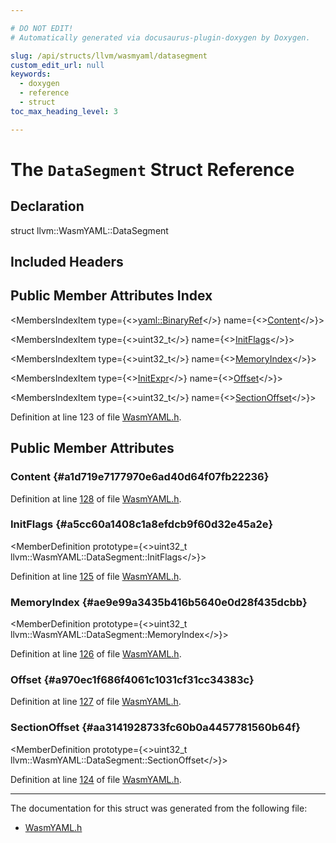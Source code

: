 ```yaml
---

# DO NOT EDIT!
# Automatically generated via docusaurus-plugin-doxygen by Doxygen.

slug: /api/structs/llvm/wasmyaml/datasegment
custom_edit_url: null
keywords:
  - doxygen
  - reference
  - struct
toc_max_heading_level: 3

---
```





# The `DataSegment` Struct Reference

<DoxygenPage pluginConfig={pluginConfig}>



## Declaration

<CodeBlock>struct llvm::WasmYAML::DataSegment</CodeBlock>

## Included Headers

<IncludesList>
<IncludesListItem
  filePath="llvm/ObjectYAML/WasmYAML.h"
  permalink="/docs/api/files/include/include/llvm/include/llvm/objectyaml/wasmyaml-h"
  isLocal="true" />
</IncludesList>

## Public Member Attributes Index

<MembersIndex>

<MembersIndexItem
  type={<><a href="/docs/api/classes/llvm/yaml/binaryref">yaml::BinaryRef</a></>}
  name={<><a href="#a1d719e7177970e6ad40d64f07fb22236">Content</a></>}>
</MembersIndexItem>

<MembersIndexItem
  type={<>uint32&#95;t</>}
  name={<><a href="#a5cc60a1408c1a8efdcb9f60d32e45a2e">InitFlags</a></>}>
</MembersIndexItem>

<MembersIndexItem
  type={<>uint32&#95;t</>}
  name={<><a href="#ae9e99a3435b416b5640e0d28f435dcbb">MemoryIndex</a></>}>
</MembersIndexItem>

<MembersIndexItem
  type={<><a href="/docs/api/structs/llvm/wasmyaml/initexpr">InitExpr</a></>}
  name={<><a href="#a970ec1f686f4061c1031cf31cc34383c">Offset</a></>}>
</MembersIndexItem>

<MembersIndexItem
  type={<>uint32&#95;t</>}
  name={<><a href="#aa3141928733fc60b0a4457781560b64f">SectionOffset</a></>}>
</MembersIndexItem>

</MembersIndex>


Definition at line 123 of file <a href="/docs/api/files/include/include/llvm/include/llvm/objectyaml/wasmyaml-h">WasmYAML.h</a>.

<SectionDefinition>

## Public Member Attributes

### Content {#a1d719e7177970e6ad40d64f07fb22236}

<MemberDefinition
  prototype="yaml::BinaryRef llvm::WasmYAML::DataSegment::Content">

Definition at line <a href="/docs/api/files/include/include/llvm/include/llvm/objectyaml/wasmyaml-h/#l00128">128</a> of file <a href="/docs/api/files/include/include/llvm/include/llvm/objectyaml/wasmyaml-h">WasmYAML.h</a>.
</MemberDefinition>

### InitFlags {#a5cc60a1408c1a8efdcb9f60d32e45a2e}

<MemberDefinition
  prototype={<>uint32&#95;t llvm::WasmYAML::DataSegment::InitFlags</>}>

Definition at line <a href="/docs/api/files/include/include/llvm/include/llvm/objectyaml/wasmyaml-h/#l00125">125</a> of file <a href="/docs/api/files/include/include/llvm/include/llvm/objectyaml/wasmyaml-h">WasmYAML.h</a>.
</MemberDefinition>

### MemoryIndex {#ae9e99a3435b416b5640e0d28f435dcbb}

<MemberDefinition
  prototype={<>uint32&#95;t llvm::WasmYAML::DataSegment::MemoryIndex</>}>

Definition at line <a href="/docs/api/files/include/include/llvm/include/llvm/objectyaml/wasmyaml-h/#l00126">126</a> of file <a href="/docs/api/files/include/include/llvm/include/llvm/objectyaml/wasmyaml-h">WasmYAML.h</a>.
</MemberDefinition>

### Offset {#a970ec1f686f4061c1031cf31cc34383c}

<MemberDefinition
  prototype="InitExpr llvm::WasmYAML::DataSegment::Offset">

Definition at line <a href="/docs/api/files/include/include/llvm/include/llvm/objectyaml/wasmyaml-h/#l00127">127</a> of file <a href="/docs/api/files/include/include/llvm/include/llvm/objectyaml/wasmyaml-h">WasmYAML.h</a>.
</MemberDefinition>

### SectionOffset {#aa3141928733fc60b0a4457781560b64f}

<MemberDefinition
  prototype={<>uint32&#95;t llvm::WasmYAML::DataSegment::SectionOffset</>}>

Definition at line <a href="/docs/api/files/include/include/llvm/include/llvm/objectyaml/wasmyaml-h/#l00124">124</a> of file <a href="/docs/api/files/include/include/llvm/include/llvm/objectyaml/wasmyaml-h">WasmYAML.h</a>.
</MemberDefinition>

</SectionDefinition>

<hr/>

The documentation for this struct was generated from the following file:

<ul>
<li><a href="/docs/api/files/include/include/llvm/include/llvm/objectyaml/wasmyaml-h">WasmYAML.h</a></li>
</ul>

</DoxygenPage>
